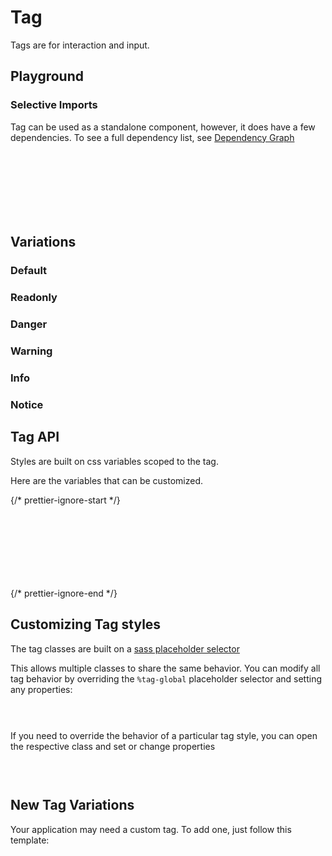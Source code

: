 

<Meta of={TagStories} />

# Tag

Tags are for interaction and input.

## Playground

<Canvas of={TagStories.Default} />
<Controls of={TagStories.Default} />

### Selective Imports

Tag can be used as a standalone component, however, it does have a few dependencies. To see a full dependency list, see [Dependency Graph](?path=/docs/overview-selective-imports--docs#dependencies)

```css
// Depends on
@import '@rolemodel/optics/dist/scss/core/tokens';
@import '@rolemodel/optics/dist/scss/core/base';
@import '@rolemodel/optics/dist/scss/components/icon';

// Component
@import '@rolemodel/optics/dist/scss/components/tag';
```

## Variations

### Default

<Canvas of={TagStories.Default} />

### Readonly

<Canvas of={TagStories.Readonly} />

### Danger

<Canvas of={TagStories.Danger} />

### Warning

<Canvas of={TagStories.Warning} />

### Info

<Canvas of={TagStories.Info} />

### Notice

<Canvas of={TagStories.Notice} />

## Tag API

Styles are built on css variables scoped to the tag.

Here are the variables that can be customized.

{/* prettier-ignore-start */}
```css
// Variable API
--_op-tag-background-color:
--_op-tag-color:
--_op-tag-background-color-hover:
--_op-tag-color-hover:
--_op-tag-icon-background-color-hover:
--_op-tag-icon-color-hover:
```
{/* prettier-ignore-end */}

## Customizing Tag styles

<div
  dangerouslySetInnerHTML={{
    __html: createAlert({
      title: 'Important!',
      description: 'These patterns represent how to customize the style of the tag for your project.',
    }).outerHTML,
  }}
></div>

The tag classes are built on a [sass placeholder selector](https://sass-lang.com/documentation/style-rules/placeholder-selectors)

This allows multiple classes to share the same behavior. You can modify all tag behavior by overriding the `%tag-global` placeholder selector and setting any properties:

```css
%tag-global {
}
```

If you need to override the behavior of a particular tag style, you can open the respective class and set or change properties

```css
.tag-danger {
}
```

## New Tag Variations

<div
  dangerouslySetInnerHTML={{
    __html: createAlert({
      title: 'Important!',
      description: 'These patterns represent how to create new variations of the Tag for your project.',
    }).outerHTML,
  }}
></div>

Your application may need a custom tag. To add one, just follow this template:

```css
.tag-{name} {
  --_op-tag-background-color: ;
  --_op-tag-color: ;
  --_op-tag-background-color-hover: ;
  --_op-tag-color-hover: ;
  --_op_tag-icon-background-color-hover: ;
  --_op_tag-icon-color-hover: ;
  @extend %tag-global;
}
```
